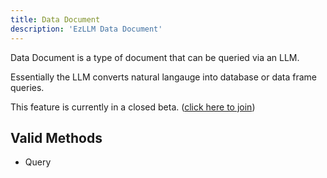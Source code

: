 ```yaml
---
title: Data Document
description: 'EzLLM Data Document'
---
```


Data Document is a type of document that can be queried via an LLM.

Essentially the LLM converts natural langauge into database or data frame queries.

This feature is currently in a closed beta. ([click here to join](<https://forms.gle/km98JPdAfBNZucoE6>))

## Valid Methods
- Query


